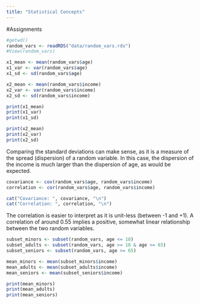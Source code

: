 ```yaml
---
title: "Statistical Concepts"
---
```


#Assignments
```r
#getwd()
random_vars <- readRDS("data/random_vars.rds")
#View(random_vars)

x1_mean <- mean(random_vars$age)
x1_var <- var(random_vars$age)
x1_sd <- sd(random_vars$age)

x2_mean <- mean(random_vars$income)
x2_var <- var(random_vars$income)
x2_sd <- sd(random_vars$income)

print(x1_mean)
print(x1_var)
print(x1_sd)

print(x2_mean)
print(x2_var)
print(x2_sd)

```
Comparing the standard deviations can make sense, as it is a measure of the spread (dispersion) of a random variable. In this case, the dispersion of the income is much larger than the dispersion of age, as would be expected.

```r
covariance <- cov(random_vars$age, random_vars$income)
correlation <- cor(random_vars$age, random_vars$income)

cat("Covariance: ", covariance, "\n")
cat("Correlation: ", correlation, "\n")
```
The correlation is easier to interpret as it is unit-less (between -1 and +1). A correlation of around 0.55 implies a positive, somewhat linear relationship between the two random variables.

```r
subset_minors <- subset(random_vars, age <= 18)
subset_adults <- subset(random_vars, age >= 18 & age <= 65)
subset_seniors <- subset(random_vars, age >= 65)

mean_minors <- mean(subset_minors$income)
mean_adults <- mean(subset_adults$income)
mean_seniors <- mean(subset_seniors$income)

print(mean_minors)
print(mean_adults)
print(mean_seniors)
```